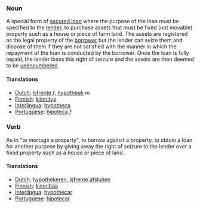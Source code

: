 ===Noun===
A special form of [[secured loan]] where the purpose of the loan must be specified to the [[lender]], to purchase assets that must be fixed (not movable) property such as a house or piece of farm land. The assets are registered as the legal property of the [[borrower]] but the lender can seize them and dispose of them if they are not satisfied with the manner in which the repayment of the loan is conducted by the borrower.  Once the loan is fully repaid, the lender loses this right of seizure and the assets are then deemed to be [[unencumbered]].

====Translations====
*[[Dutch]]: [[lijfrente]] ''f'', [[hypotheek]] ''m''
*[[Finnish]]: [[kiinnitys]]
*[[Interlingua]]: [[hypotheca]]
*[[Portuguese]]: [[hipoteca]] ''f''

===Verb===
As in "to mortage a property", to borrow against a property, to obtain a loan for another purpose by giving away the right of seizure to the lender over a fixed property such as a house or piece of land.

====Translations====
*[[Dutch]]: [[hypothekeren]], [[lijfrente afsluiten]]
*[[Finnish]]: [[kiinnittää]]
*[[Interlingua]]: [[hypothecar]]
*[[Portuguese]]: [[hipotecar]]